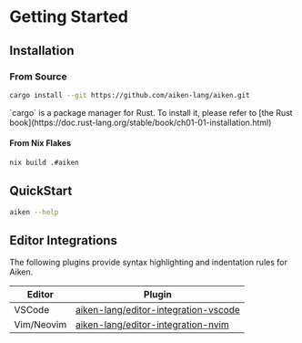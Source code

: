 
# Getting Started

## Installation

### From Source

```sh
cargo install --git https://github.com/aiken-lang/aiken.git
```

<Callout type="info">
  `cargo` is a package manager for Rust. To install it, please refer to [the
  Rust book](https://doc.rust-lang.org/stable/book/ch01-01-installation.html)
</Callout>

#### From Nix Flakes

```sh
nix build .#aiken
```

## QuickStart

```sh
aiken --help
```

## Editor Integrations

The following plugins provide syntax highlighting and indentation rules for Aiken.

| Editor     | Plugin                                                                                          |
| ---------- | ----------------------------------------------------------------------------------------------- |
| VSCode     | [aiken-lang/editor-integration-vscode](https://github.com/aiken-lang/editor-integration-vscode) |
| Vim/Neovim | [aiken-lang/editor-integration-nvim](https://github.com/aiken-lang/editor-integration-nvim)     |
